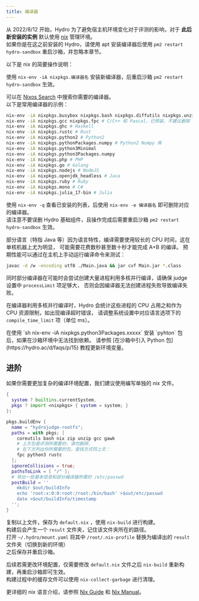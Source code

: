 ```yaml
---
title: 编译器
---
```


从 2022/8/12 开始，Hydro 为了避免宿主机环境变化对于评测的影响，对于 **此后新安装的实例** 默认使用 [nix]() 管理环境。  
如果你是在这之前安装的 Hydro，请使用 apt 安装编译器后使用 `pm2 restart hydro-sandbox` 重启沙箱，并忽略本章节。

以下是 nix 的简要操作说明：

使用 `nix-env -iA nixpkgs.编译器名` 安装新编译器，后重启沙箱 `pm2 restart hydro-sandbox` 生效。

可以在 [Nixos Search](https://search.nixos.org/packages) 中搜索你需要的编译器。  
以下是常用编译器的示例：

```sh
nix-env -iA nixpkgs.busybox nixpkgs.bash nixpkgs.diffutils nixpkgs.unzip # 基础组件，已预装，不建议删除
nix-env -iA nixpkgs.gcc nixpkgs.fpc # C/C++ 和 Pascal，已预装，不建议删除
nix-env -iA nixpkgs.ghc # Haskell 
nix-env -iA nixpkgs.rustc # Rust
nix-env -iA nixpkgs.python2 # Python2
nix-env -iA nixpkgs.pythonPackages.numpy # Python2 Numpy 库
nix-env -iA nixpkgs.python3Minimal
nix-env -iA nixpkgs.python3Packages.numpy
nix-env -iA nixpkgs.php # PHP
nix-env -iA nixpkgs.go # Golang
nix-env -iA nixpkgs.nodejs # NodeJS
nix-env -iA nixpkgs.openjdk_headless # Java
nix-env -iA nixpkgs.ruby # Ruby
nix-env -iA nixpkgs.mono # C#
nix-env -iA nixpkgs.julia_17-bin # Julia
```

使用 `nix-env -q` 查看已安装的列表，后使用 `nix-env -e 编译器名` 即可删除对应的编译器。  
请注意不要误删 Hydro 基础组件，且操作完成后需要重启沙箱 `pm2 restart hydro-sandbox` 生效。

<Callout>
部分语言（特指 Java 等）因为语言特性，编译需要使用较长的 CPU 时间，这在单核机器上尤为明显，
可能需要花费数秒甚至数十秒才能完成 A+B 的编译。  
预期性能可以通过在主机上手动运行编译命令来测试：

```sh
javac -d /w -encoding utf8 ./Main.java && jar cvf Main.jar *.class
```

同时部分编译器在可能时会尝试创建大量进程利用多核并行编译，请确保 judge 设置中 `processLimit` 项足够大，
否则会因编译器无法创建进程失败导致编译失败。  

在编译器利用多核并行编译时，Hydro 会统计这些进程的 CPU 占用之和作为 CPU 资源限制，如出现编译超时错误，
请调整系统设置中对应语言选项下的 `compile_time_limit` 项（单位 ms）。
</Callout>

<Callout>
在使用 `sh nix-env -iA nixpkgs.python3Packages.xxxxx` 安装 `pyhton` 包后，如果在沙箱环境中无法找到依赖。
请参照 [在沙箱中引入 Python 包](https://hydro.ac/d/faqs/p/15) 教程更新环境变量。
</Callout>

## 进阶

如果你需要更加复杂的编译环境配置，我们建议使用编写单独的 nix 文件。

```nix
{ 
  system ? builtins.currentSystem,
  pkgs ? import <nixpkgs> { system = system; }
}:

pkgs.buildEnv {
  name = "hydrojudge-rootfs";
  paths = with pkgs; [
    coreutils bash nix zip unzip gcc gawk
    # 上方包是评测所需要的，请勿删除，
    # 在下方列出你所需要的包，查找方式同上文：
    fpc python3 rustc
  ];
  ignoreCollisions = true;
  pathsToLink = [ "/" ];
  # 导出一些基本信息和部分编译器所需的 /etc/passwd
  postBuild = ''
    mkdir $out/buildInfo
    echo 'root:x:0:0:root:/root:/bin/bash' >$out/etc/passwd
    date >$out/buildInfo/timestamp
  '';
}
```

复制以上文件，保存为 `default.nix` ，使用 `nix-build` 进行构建。  
构建后会产生一个 `result` 文件夹，记住该文件夹所在的路径。  
打开 `~/.hydro/mount.yaml` 将其中 `/root/.nix-profile` 替换为编译出的 `result` 文件夹（切换到新的环境）  
之后保存并重启沙箱。  

后续若需更改环境配置，仅需要修改 `default.nix` 文件之后 `nix-build` 重新构建，再重启沙箱即可生效。  
构建过程中的缓存文件可以使用 `nix-collect-garbage` 进行清理。  

更详细的 nix 语言介绍，请参照 [Nix Guide](https://nixos.org/guides/nix-language.html) 和
[Nix Manual](https://nixos.org/manual/nix/stable/language/index.html)。
